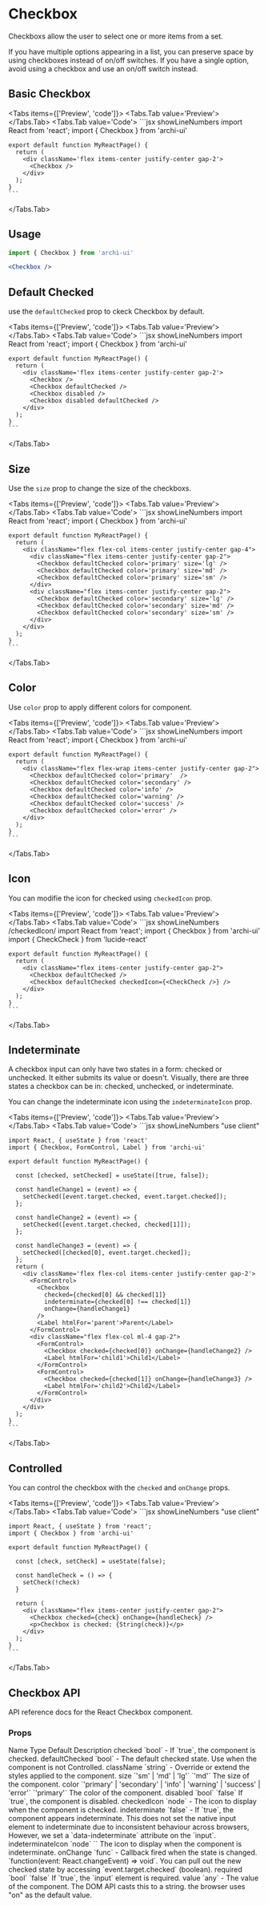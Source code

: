 
# Checkbox

Checkboxs allow the user to select one or more items from a set.

If you have multiple options appearing in a list, you can preserve space by using checkboxes instead of on/off switches. If you have a single option, avoid using a checkbox and use an on/off switch instead.

## Basic Checkbox
<Tabs items={['Preview', 'code']}>
  <Tabs.Tab value='Preview'>
    <BasicCheckbox />
  </Tabs.Tab>
  <Tabs.Tab value='Code'>
    ```jsx showLineNumbers
    import React from 'react';
    import { Checkbox } from 'archi-ui'

    export default function MyReactPage() {
      return (
        <div className='flex items-center justify-center gap-2'>
          <Checkbox />
        </div>
      );
    }
    ```
  </Tabs.Tab>
</Tabs>

## Usage
```jsx
import { Checkbox } from 'archi-ui'
```
```jsx
<Checkbox />
```

## Default Checked
use the `defaultChecked` prop to ckeck Checkbox by default.

<Tabs items={['Preview', 'code']}>
  <Tabs.Tab value='Preview'>
    <DefaultCheckedCheckbox />
  </Tabs.Tab>
  <Tabs.Tab value='Code'>
    ```jsx showLineNumbers
    import React from 'react';
    import { Checkbox } from 'archi-ui'

    export default function MyReactPage() {
      return (
        <div className='flex items-center justify-center gap-2'>
          <Checkbox />
          <Checkbox defaultChecked />
          <Checkbox disabled />
          <Checkbox disabled defaultChecked />
        </div>
      );
    }
    ```
  </Tabs.Tab>
</Tabs>

## Size
Use the `size` prop to change the size of the checkboxs.

<Tabs items={['Preview', 'code']}>
  <Tabs.Tab value='Preview'>
    <CheckboxSize />
  </Tabs.Tab>
  <Tabs.Tab value='Code'>
    ```jsx showLineNumbers
    import React from 'react';
    import { Checkbox } from 'archi-ui'

    export default function MyReactPage() {
      return (
        <div className="flex flex-col items-center justify-center gap-4">
          <div className="flex items-center justify-center gap-2">
            <Checkbox defaultChecked color='primary' size='lg' />
            <Checkbox defaultChecked color='primary' size='md' />
            <Checkbox defaultChecked color='primary' size='sm' />
          </div>
          <div className="flex items-center justify-center gap-2">
            <Checkbox defaultChecked color='secondary' size='lg' />
            <Checkbox defaultChecked color='secondary' size='md' />
            <Checkbox defaultChecked color='secondary' size='sm' />
          </div>
        </div>
      );
    }
    ```
  </Tabs.Tab>
</Tabs>

## Color
Use `color` prop to apply different colors for component.

<Tabs items={['Preview', 'code']}>
  <Tabs.Tab value='Preview'>
    <CheckboxColor />
  </Tabs.Tab>
  <Tabs.Tab value='Code'>
    ```jsx showLineNumbers
    import React from 'react';
    import { Checkbox } from 'archi-ui'

    export default function MyReactPage() {
      return (
        <div className="flex flex-wrap items-center justify-center gap-2">
          <Checkbox defaultChecked color='primary'  />
          <Checkbox defaultChecked color='secondary' />
          <Checkbox defaultChecked color='info' />
          <Checkbox defaultChecked color='warning' />
          <Checkbox defaultChecked color='success' />
          <Checkbox defaultChecked color='error' />
        </div>
      );
    }
    ```
  </Tabs.Tab>
</Tabs>

## Icon
You can modifie the icon for checked using `checkedIcon` prop.

<Tabs items={['Preview', 'code']}>
  <Tabs.Tab value='Preview'>
    <IconCheckbox />
  </Tabs.Tab>
  <Tabs.Tab value='Code'>
    ```jsx showLineNumbers /checkedIcon/
    import React from 'react';
    import { Checkbox } from 'archi-ui'
    import { CheckCheck } from 'lucide-react'

    export default function MyReactPage() {
      return (
        <div className="flex items-center justify-center gap-2">
          <Checkbox defaultChecked />
          <Checkbox defaultChecked checkedIcon={<CheckCheck />} />
        </div>
      );
    }
    ```
  </Tabs.Tab>
</Tabs>

## Indeterminate
A checkbox input can only have two states in a form: checked or unchecked. It either submits its value or doesn't. Visually, there are three states a checkbox can be in: checked, unchecked, or indeterminate.

You can change the indeterminate icon using the `indeterminateIcon` prop.

<Tabs items={['Preview', 'code']}>
  <Tabs.Tab value='Preview'>
    <IndeterminateIcon />
  </Tabs.Tab>
  <Tabs.Tab value='Code'>
    ```jsx showLineNumbers
    "use client"

    import React, { useState } from 'react'
    import { Checkbox, FormControl, Label } from 'archi-ui'

    export default function MyReactPage() {

      const [checked, setChecked] = useState([true, false]);

      const handleChange1 = (event) => {
        setChecked([event.target.checked, event.target.checked]);
      };

      const handleChange2 = (event) => {
        setChecked([event.target.checked, checked[1]]);
      };

      const handleChange3 = (event) => {
        setChecked([checked[0], event.target.checked]);
      };
      return (
        <div className='flex flex-col items-center justify-center gap-2'>
          <FormControl>
            <Checkbox
              checked={checked[0] && checked[1]}
              indeterminate={checked[0] !== checked[1]}
              onChange={handleChange1}
            />
            <Label htmlFor='parent'>Parent</Label>
          </FormControl>
          <div className="flex flex-col ml-4 gap-2">
            <FormControl>
              <Checkbox checked={checked[0]} onChange={handleChange2} />
              <Label htmlFor='child1'>Child1</Label>
            </FormControl>
            <FormControl>
              <Checkbox checked={checked[1]} onChange={handleChange3} />
              <Label htmlFor='child2'>Child2</Label>
            </FormControl>
          </div>
        </div>
      );
    }
    ```
  </Tabs.Tab>
</Tabs>

## Controlled
You can control the checkbox with the `checked` and `onChange` props.

<Tabs items={['Preview', 'code']}>
  <Tabs.Tab value='Preview'>
    <Controlled />
  </Tabs.Tab>
  <Tabs.Tab value='Code'>
    ```jsx showLineNumbers
    "use client"

    import React, { useState } from 'react';
    import { Checkbox } from 'archi-ui'

    export default function MyReactPage() {

      const [check, setCheck] = useState(false);

      const handleCheck = () => {
        setCheck(!check)
      }

      return (
        <div className="flex items-center justify-center gap-2">
          <Checkbox checked={check} onChange={handleCheck} />
          <p>Checkbox is checked: {String(check)}</p>
        </div>
      );
    }
    ```
  </Tabs.Tab>
</Tabs>

## Checkbox API
API reference docs for the React Checkbox component.

### Props
<Table>
  <thead>
    <Table.Tr>
      <Table.Th>Name</Table.Th>
      <Table.Th>Type</Table.Th>
      <Table.Th>Default</Table.Th>
      <Table.Th>Description</Table.Th>
    </Table.Tr>
  </thead>
  <tbody>
    <Table.Tr>
      <Table.Td>checked</Table.Td>
      <Table.Td>`bool`</Table.Td>
      <Table.Td>-</Table.Td>
      <Table.Td>If `true`, the component is checked.</Table.Td>
    </Table.Tr>
    <Table.Tr>
      <Table.Td>defaultChecked</Table.Td>
      <Table.Td>`bool`</Table.Td>
      <Table.Td>-</Table.Td>
      <Table.Td>The default checked state. Use when the component is not Controlled.</Table.Td>
    </Table.Tr>
    <Table.Tr>
      <Table.Td>className</Table.Td>
      <Table.Td>`string`</Table.Td>
      <Table.Td>-</Table.Td>
      <Table.Td>Override or extend the styles applied to the component.</Table.Td>
    </Table.Tr>
    <Table.Tr>
      <Table.Td>size</Table.Td>
      <Table.Td>`'sm' | 'md' | 'lg'`</Table.Td>
      <Table.Td>`'md'`</Table.Td>
      <Table.Td>The size of the component.</Table.Td>
    </Table.Tr>
    <Table.Tr>
      <Table.Td>color</Table.Td>
      <Table.Td>`'primary' | 'secondary' | 'info' | 'warning' | 'success' | 'error'`</Table.Td>
      <Table.Td>`'primary'`</Table.Td>
      <Table.Td>The color of the component.</Table.Td>
    </Table.Tr>
    <Table.Tr>
      <Table.Td>disabled</Table.Td>
      <Table.Td>`bool`</Table.Td>
      <Table.Td>`false`</Table.Td>
      <Table.Td>If `true`, the component is disabled.</Table.Td>
    </Table.Tr>
    <Table.Tr>
      <Table.Td>checkedIcon</Table.Td>
      <Table.Td>`node`</Table.Td>
      <Table.Td>-</Table.Td>
      <Table.Td>The icon to display when the component is checked.</Table.Td>
    </Table.Tr>
    <Table.Tr>
      <Table.Td>indeterminate</Table.Td>
      <Table.Td>`false`</Table.Td>
      <Table.Td>-</Table.Td>
      <Table.Td>If `true`, the component appears indeterminate. This does not set the native input element to indeterminate due to inconsistent behaviour across browsers, However, we set a `data-indeterminate` attribute on the `input`. </Table.Td>
    </Table.Tr>
    <Table.Tr>
      <Table.Td>indeterminateIcon</Table.Td>
      <Table.Td>`node`</Table.Td>
      <Table.Td>`<Minus />`</Table.Td>
      <Table.Td>The icon to display when the component is indeterminate.</Table.Td>
    </Table.Tr>
    <Table.Tr>
      <Table.Td>onChange</Table.Td>
      <Table.Td>`func`</Table.Td>
      <Table.Td>-</Table.Td>
      <Table.Td>Callback fired when the state is changed. `function(event: React.changeEvent) => void`. You can pull out the new checked state by accessing `event.target.checked` (boolean).</Table.Td>
    </Table.Tr>
    <Table.Tr>
      <Table.Td>required</Table.Td>
      <Table.Td>`bool`</Table.Td>
      <Table.Td>`false`</Table.Td>
      <Table.Td>If `true`, the `input` element is required.</Table.Td>
    </Table.Tr>
    <Table.Tr>
      <Table.Td>value</Table.Td>
      <Table.Td>`any`</Table.Td>
      <Table.Td>-</Table.Td>
      <Table.Td>The value of the component. The DOM API casts this to a string. the browser uses "on" as the default value.</Table.Td>
    </Table.Tr>
  </tbody>
</Table>

